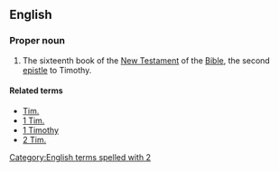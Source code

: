 ==English==

===Proper noun===
{{en-proper noun}}
{{book of the Bible|Timothy}}
# {{label|en|biblical}} The sixteenth book of the [[New Testament]] of the [[Bible]], the second [[epistle]] to Timothy.

====Related terms====
* [[Tim.]]
* [[1 Tim.]]
* [[1 Timothy]]
* [[2 Tim.]]

[[Category:English terms spelled with 2]]
